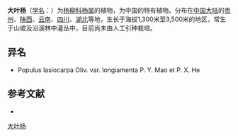{{Speciesbox
| name = 大叶杨
| status = 
| status_system = 
| image = Populus lasiocarpa.jpg
| genus = Populus
| species = lasiocarpa
| authority = Oliv.
}}

'''大叶杨'''（[[学名|学名]]：{{lang|la|''Populus lasiocarpa''}}）为[[杨柳科|杨柳科]][[杨属|杨属]]的植物，为中国的特有植物。分布在[[中国大陆|中国大陆]]的[[贵州|贵州]]、[[陕西|陕西]]、[[云南|云南]]、[[四川|四川]]、[[湖北|湖北]]等地，生长于海拔1,300米至3,500米的地区，常生于山坡及沿溪林中灌丛中，目前尚未由人工引种栽培。

== 异名 ==
* Populus lasiocarpa Oliv. var. longiamenta P. Y. Mao et P. X. He

== 参考文献 ==
<div class="references-small">
* {{cite web| url =http://www.bioinfo.cn/db05/KmzwSpecies.php?action=view&id=20269| title =大叶杨| work =《中国高等植物数据库全库》| publisher =中国科学院微生物研究所| author =昆明植物研究所| accessdate =2009-02-25| deadurl =yes| archiveurl =https://web.archive.org/web/20160305024638/http://www.bioinfo.cn/db05/KmzwSpecies.php?action=view&id=20269| archivedate =2016-03-05}}
</div>
{{Taxonbar|from=Q1306148}}

[[Category:杨属|大叶杨]]


{{植物小作品}}